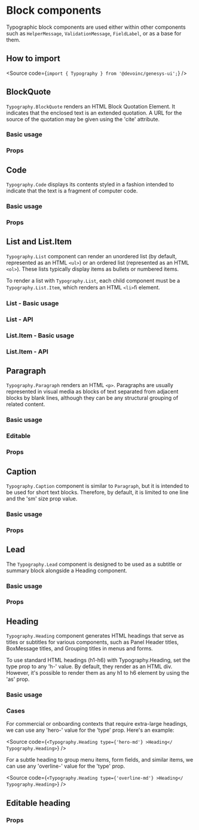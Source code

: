 

<Meta
  title="Components/Layout/Toolbar/Components/Block/Docs"
  of={BlockQuoteStories}
/>

# Block components

Typographic block components are used either within other components such as `HelperMessage`, `ValidationMessage`, `FieldLabel`, or as a base for them.

## How to import

<Source code={`import { Typography } from '@devoinc/genesys-ui';`} />

## BlockQuote

`Typography.BlockQuote` renders an HTML Block Quotation Element. It indicates that
the enclosed text is an extended quotation. A URL for the source of the quotation
may be given using the 'cite' attribute.

### Basic usage

<Canvas of={BlockQuoteStories.BlockQuote} />

### Props

<ArgTypes of={BlockQuoteStories} />

## Code

`Typography.Code` displays its contents styled in a fashion intended to indicate
that the text is a fragment of computer code.

### Basic usage

<Canvas of={CodeStories.Code} />

### Props

<ArgTypes of={CodeStories} />

## List and List.Item

`Typography.List` component can render an unordered list (by default, represented as an HTML `<ul>`)
or an ordered list (represented as an HTML `<ol>`). These lists typically display items as bullets or numbered items.

To render a list with `Typography.List`, each child component must be a `Typography.List.Item`, which renders an HTML `<li>`ﬁ element.

### List - Basic usage

<Canvas of={ListStories.List} />

### List - API

<ArgTypes of={ListStories} />

### List.Item - Basic usage

<Canvas of={ListItemStories.ListItem} />

### List.Item - API

<ArgTypes of={ListItemStories} />

## Paragraph

`Typography.Paragraph` renders an HTML `<p>`. Paragraphs are usually represented
in visual media as blocks of text separated from adjacent blocks by blank lines,
although they can be any structural grouping of related content.

### Basic usage

<Canvas of={ParagraphStories.Paragraph} />

### Editable

<Canvas of={ParagraphStories.ParagraphEditable} />

### Props

<ArgTypes of={ParagraphStories} />

## Caption

`Typography.Caption` component is similar to `Paragraph`, but it is intended to be used for short text blocks.
Therefore, by default, it is limited to one line and the 'sm' size prop value.

### Basic usage

<Canvas of={CaptionStories.Caption} />

### Props

<ArgTypes of={CaptionStories} />

## Lead

The `Typography.Lead` component is designed to be used as a
subtitle or summary block alongside a Heading component.

### Basic usage

<Canvas of={LeadStories.Lead} />

### Props

<ArgTypes of={LeadStories} />

## Heading

`Typography.Heading` component generates HTML headings that serve as titles or
subtitles for various components, such as Panel Header titles, BoxMessage
titles, and Grouping titles in menus and forms.

To use standard HTML headings (h1-h6) with Typography.Heading, set the type prop
to any 'h-' value. By default, they render as an HTML div. However, it's
possible to render them as any h1 to h6 element by using the 'as' prop.

### Basic usage

<Canvas of={HeadingStories.Heading} />

### Cases

For commercial or onboarding contexts that require extra-large headings, we can
use any 'hero-' value for the 'type' prop. Here's an example:

<Source
  code={`<Typography.Heading type={'hero-md'} >Heading</ Typography.Heading>`}
/>

For a subtle heading to group menu items, form fields, and similar items, we can
use any 'overline-' value for the 'type' prop.

<Source
  code={`<Typography.Heading type={'overline-md'} >Heading</ Typography.Heading>`}
/>

## Editable heading

<Canvas of={HeadingStories.HeadingEditable} />

### Props

<ArgTypes of={HeadingStories} />
